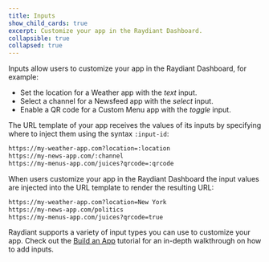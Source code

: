 ```yaml
---
title: Inputs
show_child_cards: true
excerpt: Customize your app in the Raydiant Dashboard.
collapsible: true
collapsed: true
---
```


Inputs allow users to customize your app in the Raydiant Dashboard, for example:

- Set the location for a Weather app with the _text_ input.
- Select a channel for a Newsfeed app with the _select_ input.
- Enable a QR code for a Custom Menu app with the _toggle_ input.

The URL template of your app receives the values of its inputs by specifying where to inject them using the syntax `:input-id`:

```bash
https://my-weather-app.com?location=:location
https://my-news-app.com/:channel
https://my-menus-app.com/juices?qrcode=:qrcode
```

When users customize your app in the Raydiant Dashboard the input values are injected into the URL template to render the resulting URL:

```bash
https://my-weather-app.com?location=New York
https://my-news-app.com/politics
https://my-menus-app.com/juices?qrcode=true
```

Raydiant supports a variety of input types you can use to customize your app. Check out the [Build an App](/docs/get-started/build-an-app) tutorial for an in-depth walkthrough on how to add inputs.
